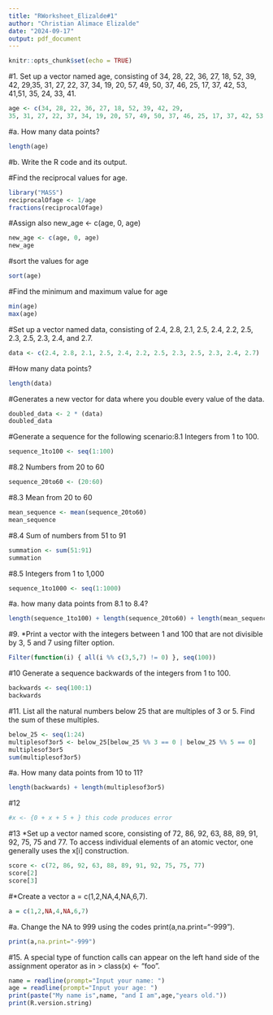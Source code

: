 ```yaml
---
title: "RWorksheet_Elizalde#1"
author: "Christian Alimace Elizalde"
date: "2024-09-17"
output: pdf_document
---
```


```r
knitr::opts_chunk$set(echo = TRUE)
```
#1. Set up a vector named age, consisting of 34, 28, 22, 36, 27, 18, 52, 39, 42, 29,35, 31, 27, 22, 37, 34, 19, 20, 57, 49, 50, 37, 46, 25, 17, 37, 42, 53, 41,51, 35, 24, 33, 41.

```r
age <- c(34, 28, 22, 36, 27, 18, 52, 39, 42, 29,
35, 31, 27, 22, 37, 34, 19, 20, 57, 49, 50, 37, 46, 25, 17, 37, 42, 53, 41, 51, 35, 24, 33, 41)
```
#a. How many data points?
```r
length(age)
```
#b. Write the R code and its output. 

#Find the reciprocal values for age.
```r
library("MASS")
reciprocalOfage <- 1/age
fractions(reciprocalOfage)
```

#Assign also new_age <- c(age, 0, age)
```r
new_age <- c(age, 0, age)
new_age
```

#sort the values for age
```r
sort(age)
```

#Find the minimum and maximum value for age
```r
min(age)
max(age)
```

#Set up a vector named data, consisting of 2.4, 2.8, 2.1, 2.5, 2.4, 2.2, 2.5, 2.3, 2.5, 2.3, 2.4, and 2.7.
```r
data <- c(2.4, 2.8, 2.1, 2.5, 2.4, 2.2, 2.5, 2.3, 2.5, 2.3, 2.4, 2.7)
```

#How many data points?
```r
length(data)
```

#Generates a new vector for data where you double every value of the data. 
```r
doubled_data <- 2 * (data)
doubled_data
```

#Generate a sequence for the following scenario:8.1 Integers from 1 to 100.
```r
sequence_1to100 <- seq(1:100)
```

#8.2 Numbers from 20 to 60
```r
sequence_20to60 <- (20:60)
```

#8.3 Mean from 20 to 60
```r
mean_sequence <- mean(sequence_20to60)
mean_sequence
```

#8.4 Sum of numbers from 51 to 91
```r
summation <- sum(51:91)
summation
```

#8.5 Integers from 1 to 1,000
```r
sequence_1to1000 <- seq(1:1000)
```

#a. how many data points from 8.1 to 8.4?
```r
length(sequence_1to100) + length(sequence_20to60) + length(mean_sequence) + length(summation)
```

#9. *Print a vector with the integers between 1 and 100 that are not divisible by 3, 5 and 7 using filter option.
```r
Filter(function(i) { all(i %% c(3,5,7) != 0) }, seq(100))
```

#10 Generate a sequence backwards of the integers from 1 to 100.
```r
backwards <- seq(100:1)
backwards
```

#11. List all the natural numbers below 25 that are multiples of 3 or 5. Find the sum of these multiples.
```r
below_25 <- seq(1:24)
multiplesof3or5 <- below_25[below_25 %% 3 == 0 | below_25 %% 5 == 0] 
multiplesof3or5
sum(multiplesof3or5)
```

#a. How many data points from 10 to 11?
```r
length(backwards) + length(multiplesof3or5)
```

#12
```r
#x <- {0 + x + 5 + } this code produces error
```

#13 *Set up a vector named score, consisting of 72, 86, 92, 63, 88, 89, 91, 92, 75, 75 and 77. To access individual elements of an atomic vector, one generally uses the x[i] construction.
```r
score <- c(72, 86, 92, 63, 88, 89, 91, 92, 75, 75, 77)
score[2]
score[3]
```

#*Create a vector a = c(1,2,NA,4,NA,6,7).
```r
a = c(1,2,NA,4,NA,6,7)
```

#a. Change the NA to 999 using the codes print(a,na.print="-999").
```r
print(a,na.print="-999")
```

#15. A special type of function calls can appear on the left hand side of the assignment operator as in > class(x) <- "foo".
```r
name = readline(prompt="Input your name: ")
age = readline(prompt="Input your age: ")
print(paste("My name is",name, "and I am",age,"years old."))
print(R.version.string)
```





